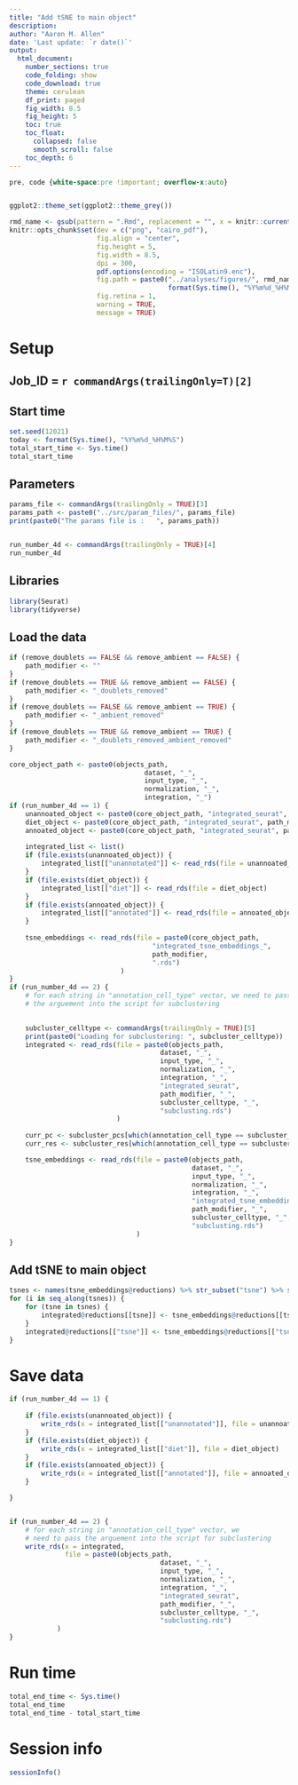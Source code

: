 ```yaml
---
title: "Add tSNE to main object"
description:
author: "Aaron M. Allen"
date: 'Last update: `r date()`'
output:
  html_document:
    number_sections: true
    code_folding: show
    code_download: true
    theme: cerulean
    df_print: paged
    fig_width: 8.5
    fig_height: 5
    toc: true
    toc_float:
      collapsed: false
      smooth_scroll: false
    toc_depth: 6
---
```




```css
pre, code {white-space:pre !important; overflow-x:auto}
```



```r

```


```r
ggplot2::theme_set(ggplot2::theme_grey())

rmd_name <- gsub(pattern = ".Rmd", replacement = "", x = knitr::current_input(), ignore.case = TRUE)
knitr::opts_chunk$set(dev = c("png", "cairo_pdf"),
                      fig.align = "center",
                      fig.height = 5,
                      fig.width = 8.5,
                      dpi = 300,
                      pdf.options(encoding = "ISOLatin9.enc"),
                      fig.path = paste0("../analyses/figures/", rmd_name, "-",
                                        format(Sys.time(), "%Y%m%d_%H%M%S"), "/"),
                      fig.retina = 1,
                      warning = TRUE,
                      message = TRUE)
```



# Setup

## Job_ID = `r commandArgs(trailingOnly=T)[2]`


## Start time

```r
set.seed(12021)
today <- format(Sys.time(), "%Y%m%d_%H%M%S")
total_start_time <- Sys.time()
total_start_time
```






## Parameters


```r
params_file <- commandArgs(trailingOnly = TRUE)[3]
params_path <- paste0("../src/param_files/", params_file)
print(paste0("The params file is :   ", params_path))
```



```r
```


```r
run_number_4d <- commandArgs(trailingOnly = TRUE)[4]
run_number_4d
```



## Libraries

```r
library(Seurat)
library(tidyverse)
```


## Load the data



```r
if (remove_doublets == FALSE && remove_ambient == FALSE) {
    path_modifier <- ""
}
if (remove_doublets == TRUE && remove_ambient == FALSE) {
    path_modifier <- "_doublets_removed"
}
if (remove_doublets == FALSE && remove_ambient == TRUE) {
    path_modifier <- "_ambient_removed"
}
if (remove_doublets == TRUE && remove_ambient == TRUE) {
    path_modifier <- "_doublets_removed_ambient_removed"
}

core_object_path <- paste0(objects_path,
                                  dataset, "_",
                                  input_type, "_",
                                  normalization, "_",
                                  integration, "_")
if (run_number_4d == 1) {
    unannoated_object <- paste0(core_object_path, "integrated_seurat", path_modifier, ".rds")
    diet_object <- paste0(core_object_path, "integrated_seurat", path_modifier, "_diet.rds")
    annoated_object <- paste0(core_object_path, "integrated_seurat", path_modifier, "_annotated.rds")
    
    integrated_list <- list()
    if (file.exists(unannoated_object)) {
        integrated_list[["unannotated"]] <- read_rds(file = unannoated_object)
    } 
    if (file.exists(diet_object)) {
        integrated_list[["diet"]] <- read_rds(file = diet_object)
    } 
    if (file.exists(annoated_object)) {
        integrated_list[["annotated"]] <- read_rds(file = annoated_object)
    } 
    
    tsne_embeddings <- read_rds(file = paste0(core_object_path,
                                    "integrated_tsne_embeddings_",
                                    path_modifier,
                                    ".rds")
                            )
}
if (run_number_4d == 2) {
    # for each string in "annotation_cell_type" vector, we need to pass
    # the arguement into the script for subclustering

  
    subcluster_celltype <- commandArgs(trailingOnly = TRUE)[5]
    print(paste0("Loading for subclustering: ", subcluster_celltype))
    integrated <- read_rds(file = paste0(objects_path,
                                      dataset, "_",
                                      input_type, "_",
                                      normalization, "_",
                                      integration, "_",
                                      "integrated_seurat",
                                      path_modifier, "_",
                                      subcluster_celltype, "_",
                                      "subclusting.rds")
                           )
  
    curr_pc <- subcluster_pcs[which(annotation_cell_type == subcluster_celltype)]
    curr_res <- subcluster_res[which(annotation_cell_type == subcluster_celltype)]

    tsne_embeddings <- read_rds(file = paste0(objects_path,
                                              dataset, "_",
                                              input_type, "_",
                                              normalization, "_",
                                              integration, "_",
                                              "integrated_tsne_embeddings",
                                              path_modifier, "_",
                                              subcluster_celltype, "_",
                                              "subclusting.rds")
                                )
}
```




## Add tSNE to main object

```r
tsnes <- names(tsne_embeddings@reductions) %>% str_subset("tsne") %>% str_subset("pcs")
for (i in seq_along(tsnes)) {
    for (tsne in tsnes) {
        integrated@reductions[[tsne]] <- tsne_embeddings@reductions[[tsne]]
    }
    integrated@reductions[["tsne"]] <- tsne_embeddings@reductions[["tsne_200pcs"]]
}
```




# Save data



```r
if (run_number_4d == 1) {
    
    if (file.exists(unannoated_object)) {
        write_rds(x = integrated_list[["unannotated"]], file = unannoated_object)
    } 
    if (file.exists(diet_object)) {
        write_rds(x = integrated_list[["diet"]], file = diet_object)
    } 
    if (file.exists(annoated_object)) {
        write_rds(x = integrated_list[["annotated"]], file = annoated_object)
    } 

}


if (run_number_4d == 2) {
    # for each string in "annotation_cell_type" vector, we
    # need to pass the arguement into the script for subclustering
    write_rds(x = integrated,
              file = paste0(objects_path,
                                      dataset, "_",
                                      input_type, "_",
                                      normalization, "_",
                                      integration, "_",
                                      "integrated_seurat",
                                      path_modifier, "_",
                                      subcluster_celltype, "_",
                                      "subclusting.rds")
            )
}
```



# Run time


```r
total_end_time <- Sys.time()
total_end_time
total_end_time - total_start_time
```




# Session info

```r
sessionInfo()
```
